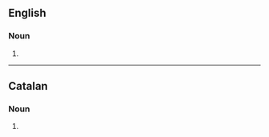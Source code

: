 ==English==

===Noun===
{{head|en|noun plural form}}

# {{plural of|compositor|lang=en}}

----

==Catalan==

===Noun===
{{head|ca|noun form}}

# {{plural of|compositor|lang=ca}}